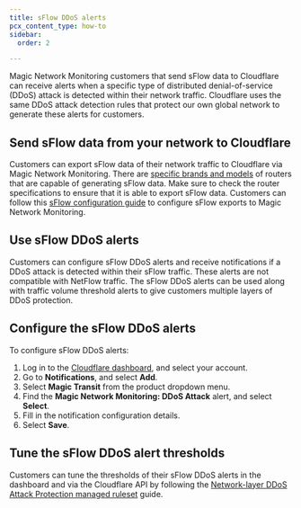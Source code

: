 ```yaml
---
title: sFlow DDoS alerts
pcx_content_type: how-to
sidebar:
  order: 2

---
```



Magic Network Monitoring customers that send sFlow data to Cloudflare can receive alerts when a specific type of <GlossaryTooltip term="distributed denial-of-service (DDoS) attack">distributed denial-of-service (DDoS) attack</GlossaryTooltip> is detected within their network traffic. Cloudflare uses the same DDoS attack detection rules that protect our own global network to generate these alerts for customers.

## Send sFlow data from your network to Cloudflare

Customers can export sFlow data of their network traffic to Cloudflare via Magic Network Monitoring. There are [specific brands and models](/magic-network-monitoring/routers/supported-routers/) of routers that are capable of generating sFlow data. Make sure to check the router specifications to ensure that it is able to export sFlow data. Customers can follow this [sFlow configuration guide](/magic-network-monitoring/routers/sflow-config/) to configure sFlow exports to Magic Network Monitoring.

## Use sFlow DDoS alerts

Customers can configure sFlow DDoS alerts and receive notifications if a DDoS attack is detected within their sFlow traffic. These alerts are not compatible with NetFlow traffic. The sFlow DDoS alerts can be used along with traffic volume threshold alerts to give customers multiple layers of DDoS protection.

## Configure the sFlow DDoS alerts

To configure sFlow DDoS alerts:

1. Log in to the [Cloudflare dashboard](https://dash.cloudflare.com/login), and select your account.
2. Go to **Notifications**, and select **Add**.
3. Select **Magic Transit** from the product dropdown menu.
4. Find the **Magic Network Monitoring: DDoS Attack** alert, and select **Select**.
5. Fill in the notification configuration details.
6. Select **Save**.

## Tune the sFlow DDoS alert thresholds

Customers can tune the thresholds of their sFlow DDoS alerts in the dashboard and via the Cloudflare API by following the [Network-layer DDoS Attack Protection managed ruleset](/ddos-protection/managed-rulesets/network/) guide.
